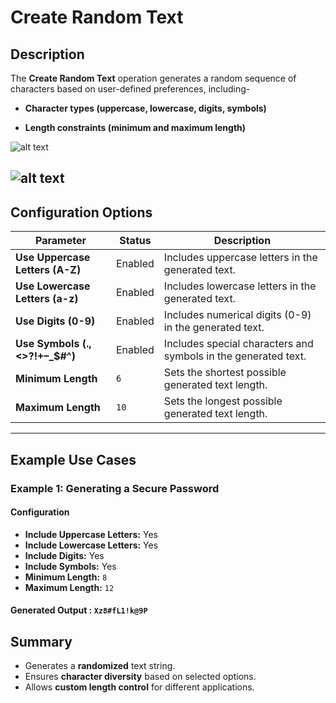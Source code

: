 # **Create Random Text**

## **Description**

The **Create Random Text** operation generates a random sequence of characters based on user-defined preferences, including-

- **Character types (uppercase, lowercase, digits, symbols)**

- **Length constraints (minimum and maximum length)**

![alt text](../../../assets/text-action/create-random-text1.png)

![alt text](../../../assets/text-action/create-random-text2.png)
---

## **Configuration Options**

| Parameter                           | Status  | Description |
|-------------------------------------|---------|-------------|
| **Use Uppercase Letters (A-Z)**    | Enabled  | Includes uppercase letters in the generated text. |
| **Use Lowercase Letters (a-z)**    | Enabled  | Includes lowercase letters in the generated text. |
| **Use Digits (0-9)**               | Enabled  | Includes numerical digits (0-9) in the generated text. |
| **Use Symbols (.,\<>?!+–_$#^)**     | Enabled  | Includes special characters and symbols in the generated text. |
| **Minimum Length**                 | `6`     | Sets the shortest possible generated text length. |
| **Maximum Length**                 | `10`    | Sets the longest possible generated text length. |

---

## **Example Use Cases**

### **Example 1: Generating a Secure Password**

#### **Configuration**

- **Include Uppercase Letters:** Yes
- **Include Lowercase Letters:** Yes
- **Include Digits:** Yes
- **Include Symbols:** Yes
- **Minimum Length:** `8`
- **Maximum Length:** `12`

#### **Generated Output :** `Xz8#fL1!k@9P`

## **Summary**

- Generates a **randomized** text string.
- Ensures **character diversity** based on selected options.
- Allows **custom length control** for different applications.